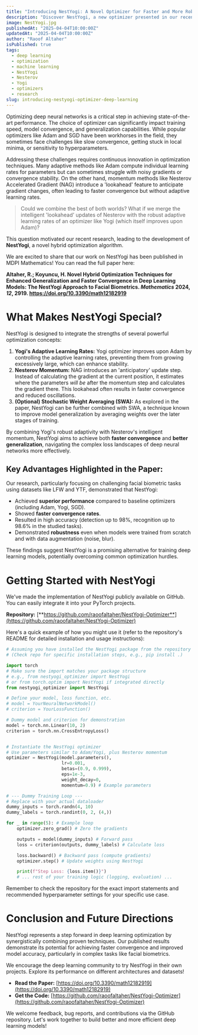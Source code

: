 ---
title: "Introducing NestYogi: A Novel Optimizer for Faster and More Robust Deep Learning"
description: "Discover NestYogi, a new optimizer presented in our recent paper, combining Nesterov momentum and Yogi's adaptive rates for enhanced deep learning model training."
image: NestYogi.jpg
publishedAt: "2025-04-04T10:00:00Z"
updatedAt: "2025-04-04T10:00:00Z"
author: "Raoof Altaher"
isPublished: true
tags:
  - deep learning
  - optimization
  - machine learning
  - NestYogi
  - Nesterov
  - Yogi
  - optimizers
  - research
slug: introducing-nestyogi-optimizer-deep-learning
---

Optimizing deep neural networks is a critical step in achieving state-of-the-art performance. The choice of optimizer can significantly impact training speed, model convergence, and generalization capabilities. While popular optimizers like Adam and SGD have been workhorses in the field, they sometimes face challenges like slow convergence, getting stuck in local minima, or sensitivity to hyperparameters.

Addressing these challenges requires continuous innovation in optimization techniques. Many adaptive methods like Adam compute individual learning rates for parameters but can sometimes struggle with noisy gradients or convergence stability. On the other hand, momentum methods like Nesterov Accelerated Gradient (NAG) introduce a 'lookahead' feature to anticipate gradient changes, often leading to faster convergence but without adaptive learning rates.

> Could we combine the best of both worlds? What if we merge the intelligent 'lookahead' updates of Nesterov with the robust adaptive learning rates of an optimizer like Yogi (which itself improves upon Adam)?

This question motivated our recent research, leading to the development of **NestYogi**, a novel hybrid optimization algorithm.

We are excited to share that our work on NestYogi has been published in MDPI Mathematics! You can read the full paper here:

**Altaher, R.; Koyuncu, H. Novel Hybrid Optimization Techniques for Enhanced Generalization and Faster Convergence in Deep Learning Models: The NestYogi Approach to Facial Biometrics. _Mathematics_ 2024, _12_, 2919. https://doi.org/10.3390/math12182919**

# What Makes NestYogi Special?

NestYogi is designed to integrate the strengths of several powerful optimization concepts:

1.  **Yogi's Adaptive Learning Rates:** Yogi optimizer improves upon Adam by controlling the adaptive learning rates, preventing them from growing excessively large, which can enhance stability.
2.  **Nesterov Momentum:** NAG introduces an 'anticipatory' update step. Instead of calculating the gradient at the current position, it estimates where the parameters _will be_ after the momentum step and calculates the gradient there. This lookahead often results in faster convergence and reduced oscillations.
3.  **(Optional) Stochastic Weight Averaging (SWA):** As explored in the paper, NestYogi can be further combined with SWA, a technique known to improve model generalization by averaging weights over the later stages of training.

By combining Yogi's robust adaptivity with Nesterov's intelligent momentum, NestYogi aims to achieve both **faster convergence** and **better generalization**, navigating the complex loss landscapes of deep neural networks more effectively.

## Key Advantages Highlighted in the Paper:

Our research, particularly focusing on challenging facial biometric tasks using datasets like LFW and YTF, demonstrated that NestYogi:

- Achieved **superior performance** compared to baseline optimizers (including Adam, Yogi, SGD).
- Showed **faster convergence rates**.
- Resulted in high accuracy (detection up to 98%, recognition up to 98.6% in the studied tasks).
- Demonstrated **robustness** even when models were trained from scratch and with data augmentation (noise, blur).

These findings suggest NestYogi is a promising alternative for training deep learning models, potentially overcoming common optimization hurdles.

# Getting Started with NestYogi

We've made the implementation of NestYogi publicly available on GitHub. You can easily integrate it into your PyTorch projects.

**Repository:** [**https://github.com/raoofaltaher/NestYogi-Optimizer**](https://github.com/raoofaltaher/NestYogi-Optimizer)

Here's a quick example of how you might use it (refer to the repository's README for detailed installation and usage instructions):

```python
# Assuming you have installed the NestYogi package from the repository
# (Check repo for specific installation steps, e.g., pip install .)

import torch
# Make sure the import matches your package structure
# e.g., from nestyogi_optimizer import NestYogi
# or from torch.optim import NestYogi if integrated directly
from nestyogi_optimizer import NestYogi

# Define your model, loss function, etc.
# model = YourNeuralNetworkModel()
# criterion = YourLossFunction()

# Dummy model and criterion for demonstration
model = torch.nn.Linear(10, 2)
criterion = torch.nn.CrossEntropyLoss()


# Instantiate the NestYogi optimizer
# Use parameters similar to Adam/Yogi, plus Nesterov momentum
optimizer = NestYogi(model.parameters(),
                     lr=0.001,
                     betas=(0.9, 0.999),
                     eps=1e-3,
                     weight_decay=0,
                     momentum=0.9) # Example parameters

# --- Dummy Training Loop ---
# Replace with your actual dataloader
dummy_inputs = torch.randn(4, 10)
dummy_labels = torch.randint(0, 2, (4,))

for _ in range(5): # Example loop
    optimizer.zero_grad() # Zero the gradients

    outputs = model(dummy_inputs) # Forward pass
    loss = criterion(outputs, dummy_labels) # Calculate loss

    loss.backward() # Backward pass (compute gradients)
    optimizer.step() # Update weights using NestYogi

    print(f"Step Loss: {loss.item()}")
    # ... rest of your training logic (logging, evaluation) ...
```

Remember to check the repository for the exact import statements and recommended hyperparameter settings for your specific use case.

# Conclusion and Future Directions

NestYogi represents a step forward in deep learning optimization by synergistically combining proven techniques. Our published results demonstrate its potential for achieving faster convergence and improved model accuracy, particularly in complex tasks like facial biometrics.

We encourage the deep learning community to try NestYogi in their own projects. Explore its performance on different architectures and datasets!

- **Read the Paper:** [https://doi.org/10.3390/math12182919](https://doi.org/10.3390/math12182919)
- **Get the Code:** [https://github.com/raoofaltaher/NestYogi-Optimizer](https://github.com/raoofaltaher/NestYogi-Optimizer)

We welcome feedback, bug reports, and contributions via the GitHub repository. Let's work together to build better and more efficient deep learning models!
